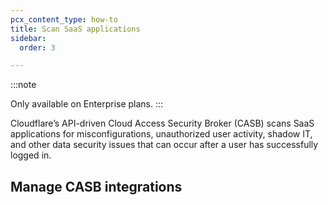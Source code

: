 ```yaml
---
pcx_content_type: how-to
title: Scan SaaS applications
sidebar:
  order: 3

---
```



:::note

Only available on Enterprise plans. 
:::

Cloudflare’s API-driven Cloud Access Security Broker (CASB) scans SaaS applications for misconfigurations, unauthorized user activity, <GlossaryTooltip term="shadow IT" link="https://www.cloudflare.com/learning/access-management/what-is-shadow-it/">shadow IT</GlossaryTooltip>, and other data security issues that can occur after a user has successfully logged in.

## Manage CASB integrations

<Render file="casb/manage-integrations" />
